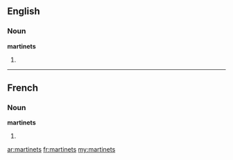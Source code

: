 ==English==

===Noun===
'''martinets'''

# {{plural of|[[martinet]]}}

----

==French==

===Noun===
'''martinets''' {{m|p}}

# {{plural of|[[martinet]]|lang=fr}}

[[ar:martinets]]
[[fr:martinets]]
[[my:martinets]]